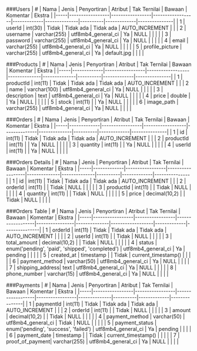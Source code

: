 ###Users
| #   | Nama            | Jenis           | Penyortiran      | Atribut     | Tak Ternilai | Bawaan   | Komentar    | Ekstra        |
|-----|-----------------|-----------------|------------------|-------------|--------------|----------|-------------|---------------|
| 1   | userId          | int(30)         | Tidak            | Tidak ada   | Tidak ada    | AUTO_INCREMENT |               |
| 2   | username        | varchar(255)    | utf8mb4_general_ci | Ya        | NULL         |           |             |               |
| 3   | password        | varchar(255)    | utf8mb4_general_ci | Ya        | NULL         |           |             |               |
| 4   | email           | varchar(255)    | utf8mb4_general_ci | Ya        | NULL         |           |             |               |
| 5   | profile_picture | varchar(255)    | utf8mb4_general_ci | Ya        | default.jpg  |           |             |               |

###Products
| #   | Nama        | Jenis           | Penyortiran      | Atribut      | Tak Ternilai | Bawaan   | Komentar    | Ekstra        |
|-----|-------------|-----------------|------------------|--------------|--------------|----------|-------------|---------------|
| 1   | productId   | int(11)         | Tidak            | Tidak ada    | Tidak ada    | AUTO_INCREMENT |               |
| 2   | name        | varchar(100)    | utf8mb4_general_ci | Ya        | NULL         |           |             |               |
| 3   | description | text            | utf8mb4_general_ci | Ya        | NULL         |           |             |               |
| 4   | price       | double          |                  | Ya          | NULL         |           |             |               |
| 5   | stock       | int(11)         |                  | Ya          | NULL         |           |             |               |
| 6   | image_path  | varchar(255)    | utf8mb4_general_ci | Ya        | NULL         |           |             |               |

###Orders
| #   | Nama        | Jenis           | Penyortiran      | Atribut      | Tak Ternilai | Bawaan   | Komentar    | Ekstra        |
|-----|-------------|-----------------|------------------|--------------|--------------|----------|-------------|---------------|
| 1   | id          | int(11)         | Tidak            | Tidak ada    | Tidak ada    | AUTO_INCREMENT |               |
| 2   | productId   | int(11)         |                  | Ya           | NULL         |           |             |               |
| 3   | quantity    | int(11)         |                  | Ya           | NULL         |           |             |               |
| 4   | userId      | int(11)         |                  | Ya           | NULL         |           |             |               |

###Orders Details
| #   | Nama        | Jenis           | Penyortiran      | Atribut      | Tak Ternilai | Bawaan   | Komentar    | Ekstra        |
|-----|-------------|-----------------|------------------|--------------|--------------|----------|-------------|---------------|
| 1   | id          | int(11)         | Tidak            | Tidak ada    | Tidak ada    | AUTO_INCREMENT |               |
| 2   | orderId     | int(11)         |                  | Tidak        | NULL         |           |             |               |
| 3   | productId   | int(11)         |                  | Tidak        | NULL         |           |             |               |
| 4   | quantity    | int(11)         |                  | Tidak        | NULL         |           |             |               |
| 5   | price       | decimal(10,2)   |                  | Tidak        | NULL         |           |             |               |

###Orders Table
| #   | Nama            | Jenis           | Penyortiran      | Atribut        | Tak Ternilai | Bawaan           | Komentar    | Ekstra        |
|-----|-----------------|-----------------|------------------|----------------|--------------|------------------|-------------|---------------|
| 1   | orderId         | int(11)         | Tidak            | Tidak ada      | Tidak ada    | AUTO_INCREMENT   |             |               |
| 2   | userId          | int(11)         |                  | Tidak          | NULL         |                  |             |               |
| 3   | total_amount    | decimal(10,2)   |                  | Tidak          | NULL         |                  |             |               |
| 4   | status          | enum('pending', 'paid', 'shipped', 'completed') | utf8mb4_general_ci | Ya | pending |            |             |               |
| 5   | created_at      | timestamp       |                  | Tidak          | current_timestamp() |           |             |               |
| 6   | payment_method  | varchar(50)     | utf8mb4_general_ci | Ya        | NULL         |                  |             |               |
| 7   | shipping_address| text            | utf8mb4_general_ci | Ya        | NULL         |                  |             |               |
| 8   | phone_number    | varchar(15)     | utf8mb4_general_ci | Ya        | NULL         |                  |             |               |

###Payments
| #   | Nama            | Jenis           | Penyortiran      | Atribut         | Tak Ternilai | Bawaan   | Komentar    | Ekstra        |
|-----|-----------------|-----------------|------------------|-----------------|--------------|----------|-------------|---------------|
| 1   | paymentId       | int(11)         | Tidak            | Tidak ada       | Tidak ada    | AUTO_INCREMENT |               |
| 2   | orderId         | int(11)         |                  | Tidak           | NULL         |           |             |               |
| 3   | amount          | decimal(10,2)   |                  | Tidak           | NULL         |           |             |               |
| 4   | payment_method  | varchar(50)     | utf8mb4_general_ci | Tidak        | NULL         |           |             |               |
| 5   | payment_status  | enum('pending', 'success', 'failed') | utf8mb4_general_ci | Ya    | pending    |           |             |               |
| 6   | payment_date    | timestamp       |                  | Tidak           | current_timestamp() |           |             |               |
| 7   | proof_of_payment| varchar(255)    | utf8mb4_general_ci | Ya        | NULL         |           |             |               |
